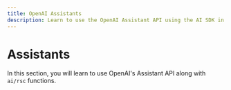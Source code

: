 ```yaml
---
title: OpenAI Assistants
description: Learn to use the OpenAI Assistant API using the AI SDK in your Next.js App Router application
---
```


# Assistants

In this section, you will learn to use OpenAI's Assistant API along with `ai/rsc` functions.
